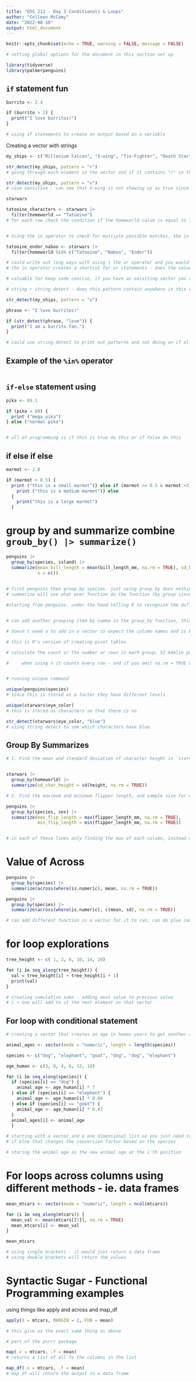 ```yaml
---
title: "EDS 212 - Day 3 Conditionals & Loops"
author: "Colleen McCamy"
date: "2022-08-10"
output: html_document
---
```


```r
knitr::opts_chunk$set(echo = TRUE, warning = FALSE, message = FALSE)

# setting global options for the document in this section set up

library(tidyverse)
library(palmerpenguins)

```


## `if` statement fun

```r

burrito <- 2.4

if (burrito > 2) {
  print("I love burritos!")
}

# using if statements to create an output based on a variable

```

Creating a vector with strings

```r

my_ships <- c("Millenium Falcon", "X-wing", "Tie-Fighter", "Death Star")

str_detect(my_ships, pattern = "r")
# going through each element in the vector and if it contains "r" in the character - looking for any string match that exists in the vector

str_detect(my_ships, pattern = "x")
# case sensitive - can see that X-wing is not showing up as true since it is upper

starwars

```

```r

tatooine_characters <- starwars |> 
  filter(homeworld == "Tatooine")
# for each row check the condition if the homeworld value is equal to Tatooine then keep it, if not true don't keep it. Under the hood it is doing a if else (if Tatooine is true keep, if not remove the world)


# Using the in operator to check for multiple possible matches, the in operator asks a different option is that if any of these options are true then keep the row

tatooine_endor_naboo <- starwars |> 
  filter(homeworld %in% c("Tatooine", "Naboo", "Endor"))

# could write out long ways with using | the or operator and you would get the case if any of them are true -
# the in operator creates a shortcut for or statements - does the value of homeworld contatin a value that is in the following vector

# valuable for keep code concise, if you have an exisiting vector you could also plug that in

# string r string detect - does this pattern contain anywhere in this element, if it is yes returns TRUE

str_detect(my_ships, pattern = "x")

phrase <- "I love burritos!"

if (str_detect(phrase, "love")) {
  print("I am a burrito fan.")
}

# could use string detect to print out patterns and not doing an if el statement

```


## Example of the `%in%` operator

```r



```


## `if-else` statement using

```r

pika <- 89.1

if (pika > 60) {
  print ("mega pika")
} else ("normal pika")


# all of programming is if this is true do this or if false do this
```


## if else if else

```r

marmot <- 2.8

if (marmot < 0.5) {
  print ("this is a small marmot")} else if (marmot >= 0.5 & marmot <3) {
    print ("this is a medium marmot")} else
  {
    print("this is a large marmot")
  }


```

# group by and summarize combine `groub_by() |> summarize()`

```r

penguins |> 
  group_by(species, island) |> 
  summarize(mean_bill_length = mean(bill_length_mm, na.rm = TRUE), sd_bill_length = sd(bill_length_mm, na.rm = TRUE),
            n = n())
  

# first penguins then group by species. just using group by does nothing but under the hood it says what ever you do next going to do what ever you want by the groups indicated
# summarize will use what ever function do the function (by group since there is a group by line) then will return it in a summarized table

#starting from penguins, under the hood telling R to recognize the different group in species and then next thing calculate that function for each of the different groups and then show it in a pretty table


# can add another grouping item by comma in the group_by function, this shows now specieis by islands for the 

# doesn't need a to add in a vector to expect the column names and is built to know and is a development arguement name

# this is R's version of creating pivot tables

# calculate the count or the number or rows in each group; 52 Adelie penguins at Torgersen 

#     when using n it counts every row - and if you omit na.rm = TRUE values, we can then set conditions to only count things that are not an NA values, ** A really good question to ask so that we know what count we are including


# running unique command

unique(penguins$species)
# since this is stored as a factor they have different levels

unique(starwars$eye_color)
# this is stored as characters so that there is no 

str_detect(starwars$eye_color, "blue")
# using string detect to see which characters have blue

```

## Group By Summarizes

```r

# 1. Find the mean and standard deviation of character height in `starwars` grouped by homeworld


starwars |> 
  group_by(homeworld) |> 
  summarize(sd_char_height = sd(height, na.rm = TRUE))

# 2. Find the maximum and minimum flipper length, and sample size for each species of penguins

penguins |> 
  group_by(species, sex) |> 
  summarize(max_flip_length = max(flipper_length_mm, na.rm = TRUE),
            min_flip_length = min(flipper_length_mm, na.rm = TRUE))


# in each of these lines only finding the max of each column, instead of having a new line for each you can say for any columns that satisfy the condition add it to the summary table

```


# Value of Across

```r

penguins |> 
  group_by(species) |> 
  summarize(across(where(is.numeric), mean, na.rm = TRUE))

penguins |> 
  group_by(species) |> 
  summarize(across(where(is.numeric), c(mean, sd), na.rm = TRUE))

# can add different function in a vector for it to run, can do glue commands to automate the naming of the 

```

# for loop explorations

```r

tree_height <- c( 1, 2, 6, 10, 14, 20)

for (i in seq_along(tree_height)) {
  val = tree_height[i] + tree_height[i + 1]
  print(val)
}

# creating cumulative sums - adding next value to previous value
# i + one will add to it the next element in that vector
```

## For loop with conditional statement

```r

# creating a vector that creates an age in human years to get another animal year

animal_ages <- vector(mode = "numeric", length = length(species))

species <- c("dog", "elephant", "goat", "dog", "dog", "elephant")

age_human <- c(3, 8, 4, 6, 12, 18)

for (i in seq_along(species)) {
  if (species[i] == "dog") {
    animal_age <- age_human[i] * 7
  } else if (species[i] == "elephant") {
    animal_age <- age_human[i] * 0.88
  } else if (species[i] == "goat") {
    animal_age <- age_human[i] * 0.47
  }
  animal_ages[i] <- animal_age
  }

# starting with a vector and a one dimensional list so you just need to use a single bracket
# if else that changes the conversion factor based on the species

# storing the animal age as the new animal age at the i'th position

```

# For loops across columns using different methods - ie. data frames

```r

mean_mtcars <- vector(mode = "numeric", length = ncol(mtcars))

for (i in seq_along(mtcars)) {
  mean_val <- mean(mtcars[[1]], na.rm = TRUE)
  mean_mtcars[i] <- mean_val
}

mean_mtcars

# using single brackets - it would just return a data frame
# using double brackets will return the values
```

# Syntactic Sugar - Functional Programming examples
using things like apply and across and map_df

```r

apply(X = mtcars, MARGIN = 2, FUN = mean)

# this give us the exact same thing as above

```


```r
# part of the purrr package

map(.x = mtcars, .f = mean)
# returns a list of all fo the columns in the list

map_df(.x = mtcars, .f = mean)
# map_df will return the output in a data frame


```

